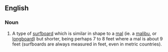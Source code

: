 {{also|minimal}}
==English==

===Noun===
{{en-noun}}
# {{context|surfing|lang=en}} A type of [[surfboard]] which is similar in shape to a [[mal]] (ie. a [[malibu]], or [[longboard]]) but shorter, being perhaps 7 to 8 feet where a mal is about 9 feet (surfboards are always measured in feet, even in metric countries).